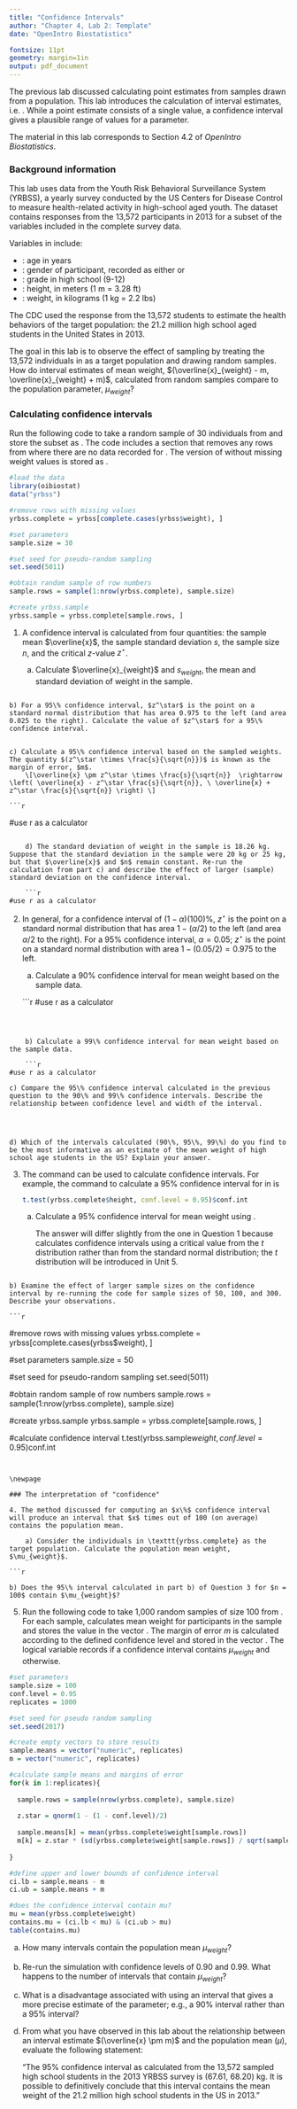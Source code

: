 ```yaml
---
title: "Confidence Intervals"
author: "Chapter 4, Lab 2: Template"
date: "OpenIntro Biostatistics"

fontsize: 11pt
geometry: margin=1in
output: pdf_document
---
```


\begin{small}
	
	\textbf{Topics}
	\begin{itemize}
	  \item Interval estimates
	  \item Simulation
	\end{itemize}
	
\end{small}

The previous lab discussed calculating point estimates from samples drawn from a population. This lab introduces the calculation of interval estimates, i.e. \textbf{confidence intervals}. While a point estimate consists of a single value, a confidence interval gives a plausible range of values for a parameter.

The material in this lab corresponds to Section 4.2 of *OpenIntro Biostatistics*.

### Background information

This lab uses data from the Youth Risk Behavioral Surveillance System (YRBSS), a yearly survey conducted by the US Centers for Disease Control to measure health-related activity in high-school aged youth. The dataset \texttt{yrbss} contains responses from the 13,572 participants in 2013 for a subset of the variables included in the complete survey data.

Variables in \texttt{yrbss} include:

- \texttt{age}: age in years
- \texttt{gender}: gender of participant, recorded as either \texttt{female} or \texttt{male}
- \texttt{grade}: grade in high school (9-12)
- \texttt{height}: height, in meters (1 m = 3.28 ft)
- \texttt{weight}: weight, in kilograms (1 kg = 2.2 lbs)

The CDC used the response from the 13,572 students to estimate the health behaviors of the target population: the 21.2 million high school aged students in the United States in 2013.

The goal in this lab is to observe the effect of sampling by treating the 13,572 individuals in \texttt{yrbss} as a target population and drawing random samples. How do interval estimates of mean weight, $(\overline{x}_{weight} - m, \overline{x}_{weight} + m)$, calculated from random samples compare to the population parameter, $\mu_{weight}$?

\newpage

### Calculating confidence intervals

Run the following code to take a random sample of 30 individuals from \texttt{yrbss} and store the subset as \texttt{yrbss.sample}. The code includes a section that removes any rows from \texttt{yrbss} where there are no data recorded for \texttt{weight}. The version of \texttt{yrbss} without missing weight values is stored as \texttt{yrbss.complete}.

```r
#load the data
library(oibiostat)
data("yrbss")

#remove rows with missing values
yrbss.complete = yrbss[complete.cases(yrbss$weight), ]

#set parameters
sample.size = 30

#set seed for pseudo-random sampling
set.seed(5011)

#obtain random sample of row numbers
sample.rows = sample(1:nrow(yrbss.complete), sample.size)

#create yrbss.sample
yrbss.sample = yrbss.complete[sample.rows, ]
```

1. A confidence interval is calculated from four quantities: the sample mean $\overline{x}$, the sample standard deviation $s$, the sample size $n$, and the critical $z$-value $z^\star$.

    a) Calculate $\overline{x}_{weight}$ and $s_{weight}$, the mean and standard deviation of weight in the sample.

```r

```


    
    b) For a 95\% confidence interval, $z^\star$ is the point on a standard normal distribution that has area 0.975 to the left (and area 0.025 to the right). Calculate the value of $z^\star$ for a 95\% confidence interval.
    
```r

```
    
    
    
    c) Calculate a 95\% confidence interval based on the sampled weights. The quantity $(z^\star \times \frac{s}{\sqrt{n}})$ is known as the margin of error, $m$.
        \[\overline{x} \pm z^\star \times \frac{s}{\sqrt{n}}  \rightarrow  \left( \overline{x} - z^\star \frac{s}{\sqrt{n}}, \ \overline{x} + z^\star \frac{s}{\sqrt{n}} \right) \]

    ```r
#use r as a calculator

```

    d) The standard deviation of weight in the sample is 18.26 kg. Suppose that the standard deviation in the sample were 20 kg or 25 kg, but that $\overline{x}$ and $n$ remain constant. Re-run the calculation from part c) and describe the effect of larger (sample) standard deviation on the confidence interval.
    
    ```r
#use r as a calculator

```
        
2. In general, for a confidence interval of $(1 - \alpha)(100)\%$, $z^\star$ is the point on a standard normal distribution that has area $1 - (\alpha/2)$ to the left (and area $\alpha/2$ to the right). For a 95\% confidence interval, $\alpha = 0.05$; $z^\star$ is the point on a standard normal distribution with area $1 - (0.05/2) = 0.975$ to the left.

    a) Calculate a 90\% confidence interval for mean weight based on the sample data.
    
    ```r
#use r as a calculator

```    
   
   
    
    b) Calculate a 99\% confidence interval for mean weight based on the sample data.
   
    ```r
#use r as a calculator

```   
   
   
    
    c) Compare the 95\% confidence interval calculated in the previous question to the 90\% and 99\% confidence intervals. Describe the relationship between confidence level and width of the interval.
    
    
    
    
    d) Which of the intervals calculated (90\%, 95\%, 99\%) do you find to be the most informative as an estimate of the mean weight of high school age students in the US? Explain your answer. 


3. The \texttt{t.test()} command can be used to calculate confidence intervals. For example, the command to calculate a 95\% confidence interval for \texttt{height} in \texttt{yrbss.complete} is

    ```r
t.test(yrbss.complete$height, conf.level = 0.95)$conf.int
```


    a) Calculate a 95\% confidence interval for mean weight using \texttt{t.test()}. 
    
        The answer will differ slightly from the one in Question 1 because \textsf{R} calculates confidence intervals using a critical value from the $t$ distribution rather than from the standard normal distribution; the $t$ distribution will be introduced in Unit 5.
    
```r

```
    
    
    
    b) Examine the effect of larger sample sizes on the confidence interval by re-running the code for sample sizes of 50, 100, and 300. Describe your observations.

    ```r
#remove rows with missing values
yrbss.complete = yrbss[complete.cases(yrbss$weight), ]

#set parameters
sample.size = 50

#set seed for pseudo-random sampling
set.seed(5011)

#obtain random sample of row numbers
sample.rows = sample(1:nrow(yrbss.complete), sample.size)

#create yrbss.sample
yrbss.sample = yrbss.complete[sample.rows, ]

#calculate confidence interval
t.test(yrbss.sample$weight, conf.level = 0.95)$conf.int
```


\newpage

### The interpretation of "confidence"

4. The method discussed for computing an $x\%$ confidence interval will produce an interval that $x$ times out of 100 (on average) contains the population mean.

    a) Consider the individuals in \texttt{yrbss.complete} as the target population. Calculate the population mean weight, $\mu_{weight}$. 

```r

```
    
    b) Does the 95\% interval calculated in part b) of Question 3 for $n = 100$ contain $\mu_{weight}$?
    
    
    
    

5. Run the following code to take 1,000 random samples of size 100 from \texttt{yrbss.complete}. For each sample, \textsf{R} calculates mean weight for participants in the sample and stores the value in the vector \texttt{sample.means}. The margin of error $m$ is calculated according to the defined confidence level and stored in the vector \texttt{m}. The logical variable \texttt{contains.mu} records \texttt{TRUE} if a confidence interval contains $\mu_{weight}$ and \texttt{FALSE} otherwise.

<!---
Set eval = TRUE for the results to display in the knitted PDF.
--->

```r
#set parameters
sample.size = 100
conf.level = 0.95
replicates = 1000

#set seed for pseudo random sampling
set.seed(2017)

#create empty vectors to store results
sample.means = vector("numeric", replicates)
m = vector("numeric", replicates)

#calculate sample means and margins of error
for(k in 1:replicates){
  
  sample.rows = sample(nrow(yrbss.complete), sample.size)
  
  z.star = qnorm(1 - (1 - conf.level)/2)
  
  sample.means[k] = mean(yrbss.complete$weight[sample.rows])
  m[k] = z.star * (sd(yrbss.complete$weight[sample.rows]) / sqrt(sample.size))
  
}

#define upper and lower bounds of confidence interval
ci.lb = sample.means - m
ci.ub = sample.means + m

#does the confidence interval contain mu?
mu = mean(yrbss.complete$weight)
contains.mu = (ci.lb < mu) & (ci.ub > mu)
table(contains.mu)
```

a) How many intervals contain the population mean $\mu_{weight}$?



    
b) Re-run the simulation with confidence levels of 0.90 and 0.99. What happens to the number of intervals that contain $\mu_{weight}$?



    
c) What is a disadvantage associated with using an interval that gives a more precise estimate of the parameter; e.g., a 90\% interval rather than a 95\% interval?




d) From what you have observed in this lab about the relationship between an interval estimate $(\overline{x} \pm m)$ and the population mean ($\mu$), evaluate the following statement:
    
    "The 95\% confidence interval as calculated from the 13,572 sampled high school students in the 2013 YRBSS survey is (67.61, 68.20) kg. It is possible to definitively conclude that this interval contains the mean weight of the 21.2 million high school students in the US in 2013."
        
        
        